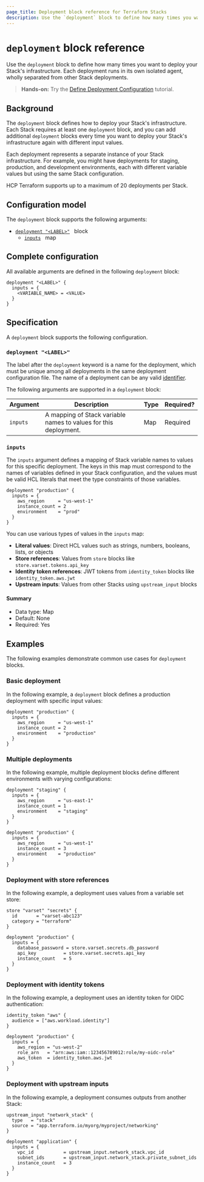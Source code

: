 ```yaml
---
page_title: Deployment block reference for Terraform Stacks
description: Use the `deployment` block to define how many times you want to deploy your Stack's infrastructure. Each deployment runs in its own isolated agent.
---
```


# `deployment` block reference

Use the `deployment` block to define how many times you want to deploy your Stack's infrastructure. Each deployment runs in its own isolated agent, wholly separated from other Stack deployments.

> **Hands-on:** Try the [Define Deployment Configuration](/terraform/tutorials/stacks/define-deployment-configuration) tutorial.

## Background

The `deployment` block defines how to deploy your Stack's infrastructure. Each Stack requires at least one `deployment` block, and you can add additional `deployment` blocks every time you want to deploy your Stack's infrastructure again with different input values.

Each deployment represents a separate instance of your Stack infrastructure. For example, you might have deployments for staging, production, and development environments, each with different variable values but using the same Stack configuration.

<Note>

HCP Terraform supports up to a maximum of 20 deployments per Stack.

</Note>

## Configuration model

The `deployment` block supports the following arguments:

- [`deployment "<LABEL>"`](#deployment) &nbsp; block
  - [`inputs`](#inputs) &nbsp; map

## Complete configuration

All available arguments are defined in the following `deployment` block:

```hcl
deployment "<LABEL>" {
  inputs = {
    <VARIABLE_NAME> = <VALUE>
  }
}
```

## Specification

A `deployment` block supports the following configuration.

### `deployment "<LABEL>"`

The label after the `deployment` keyword is a name for the deployment, which must be unique among all deployments in the same deployment configuration file. The name of a deployment can be any valid [identifier](/terraform/language/syntax/configuration#identifiers).

The following arguments are supported in a `deployment` block:

| Argument | Description | Type | Required? |
| --- | --- | --- | --- |
| `inputs` | A mapping of Stack variable names to values for this deployment. | Map | Required |

### `inputs`

The `inputs` argument defines a mapping of Stack variable names to values for this specific deployment. The keys in this map must correspond to the names of variables defined in your Stack configuration, and the values must be valid HCL literals that meet the type constraints of those variables.

```hcl
deployment "production" {
  inputs = {
    aws_region     = "us-west-1"
    instance_count = 2
    environment    = "prod"
  }
}
```

You can use various types of values in the `inputs` map:

- **Literal values**: Direct HCL values such as strings, numbers, booleans, lists, or objects
- **Store references**: Values from `store` blocks like `store.varset.tokens.api_key`
- **Identity token references**: JWT tokens from `identity_token` blocks like `identity_token.aws.jwt`
- **Upstream inputs**: Values from other Stacks using `upstream_input` blocks

#### Summary

- Data type: Map
- Default: None
- Required: Yes

## Examples

The following examples demonstrate common use cases for `deployment` blocks.

### Basic deployment

In the following example, a `deployment` block defines a production deployment with specific input values:

```hcl
deployment "production" {
  inputs = {
    aws_region     = "us-west-1"
    instance_count = 2
    environment    = "production"
  }
}
```

### Multiple deployments

In the following example, multiple deployment blocks define different environments with varying configurations:

```hcl
deployment "staging" {
  inputs = {
    aws_region     = "us-east-1"
    instance_count = 1
    environment    = "staging"
  }
}

deployment "production" {
  inputs = {
    aws_region     = "us-west-1"
    instance_count = 3
    environment    = "production"
  }
}
```

### Deployment with store references

In the following example, a deployment uses values from a variable set store:

```hcl
store "varset" "secrets" {
  id       = "varset-abc123"
  category = "terraform"
}

deployment "production" {
  inputs = {
    database_password = store.varset.secrets.db_password
    api_key          = store.varset.secrets.api_key
    instance_count   = 5
  }
}
```

### Deployment with identity tokens

In the following example, a deployment uses an identity token for OIDC authentication:

```hcl
identity_token "aws" {
  audience = ["aws.workload.identity"]
}

deployment "production" {
  inputs = {
    aws_region = "us-west-2"
    role_arn   = "arn:aws:iam::123456789012:role/my-oidc-role"
    aws_token  = identity_token.aws.jwt
  }
}
```

### Deployment with upstream inputs

In the following example, a deployment consumes outputs from another Stack:

```hcl
upstream_input "network_stack" {
  type   = "stack"
  source = "app.terraform.io/myorg/myproject/networking"
}

deployment "application" {
  inputs = {
    vpc_id           = upstream_input.network_stack.vpc_id
    subnet_ids       = upstream_input.network_stack.private_subnet_ids
    instance_count   = 3
  }
}
```
